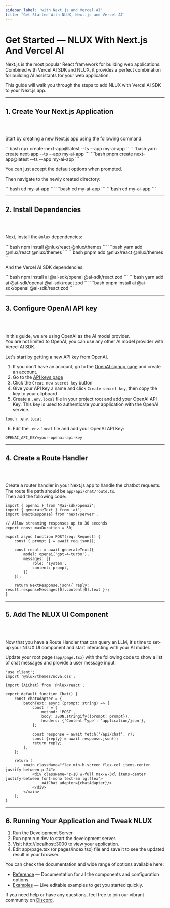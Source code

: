 ```yaml
---
sidebar_label: 'with Next.js and Vercel AI'
title: 'Get Started With NLUX, Next.js and Vercel AI'
---
```



# Get Started ― NLUX With Next.js And Vercel AI

Next.js is the most popular React framework for building web applications. Combined with Vercel AI SDK and NLUX, it
provides a perfect combination for building AI  assistants for your web application.

This guide will walk you through the steps to add NLUX with Vercel AI SDK to your Next.js app.

---

## 1. Create Your Next.js Application
<br />
<br />

Start by creating a new Next.js app using the following command:

<Tabs groupId="package" queryString>
    <TabItem value="npm" label="NPM">
        ```bash
        npx create-next-app@latest --ts --app my-ai-app
        ```
    </TabItem>
    <TabItem value="yarn" label="Yarn">
        ```bash
        yarn create next-app --ts --app my-ai-app
        ```
    </TabItem>
    <TabItem value="pnpm" label="PNPM">
        ```bash
        pnpm create next-app@latest --ts --app my-ai-app
        ```
    </TabItem>
</Tabs>

You can just accept the default options when prompted.

Then navigate to the newly created directory:

<Tabs groupId="package" queryString>
    <TabItem value="npm" label="NPM">
        ```bash
        cd my-ai-app
        ```
    </TabItem>
    <TabItem value="yarn" label="Yarn">
        ```bash
        cd my-ai-app
        ```
    </TabItem>
    <TabItem value="pnpm" label="PNPM">
        ```bash
        cd my-ai-app
        ```
    </TabItem>
</Tabs>

---

## 2. Install Dependencies
<br />
<br />

Next, install the `@nlux` dependencies:

<Tabs groupId="package" queryString>
    <TabItem value="npm" label="NPM">
        ```bash
        npm install @nlux/react @nlux/themes
        ```
    </TabItem>
    <TabItem value="yarn" label="Yarn">
        ```bash
        yarn add @nlux/react @nlux/themes
        ```
    </TabItem>
    <TabItem value="pnpm" label="PNPM">
        ```bash
        pnpm add @nlux/react @nlux/themes
        ```
    </TabItem>
</Tabs>

And the Vercel AI SDK dependencies:

<Tabs groupId="package" queryString>
    <TabItem value="npm" label="NPM">
        ```bash
        npm install ai @ai-sdk/openai @ai-sdk/react zod
        ```
    </TabItem>
    <TabItem value="yarn" label="Yarn">
        ```bash
        yarn add ai @ai-sdk/openai @ai-sdk/react zod
        ```
    </TabItem>
    <TabItem value="pnpm" label="PNPM">
        ```bash
        pnpm install ai @ai-sdk/openai @ai-sdk/react zod
        ```
    </TabItem>
</Tabs>

---

## 3. Configure OpenAI API key
<br />
<br />

In this guide, we are using OpenAI as the AI model provider.<br />
You are not limited to OpenAI, you can use any other AI model provider with Vercel AI SDK.

Let's start by getting a new API key from OpenAI.

1. If you don't have an account, go to the <a href="https://platform.openai.com/signup" target="_blank">OpenAI signup page</a> and create an account.
2. Go to the <a href="https://platform.openai.com/api-keys" target="_blank">API keys page</a>
3. Click the `Creat new secret key` button
4. Give your API key a name and click `Create secret key`, then copy the key to your clipboard
5. Create a `.env.local` file in your project root and add your OpenAI API Key. This key is used to authenticate
your application with the OpenAI service.

```
touch .env.local
```

6. Edit the `.env.local` file and add your OpenAI API Key:

```
OPENAI_API_KEY=your-openai-api-key
```

---

## 4. Create a Route Handler
<br />
<br />

Create a router handler in your Next.js app to handle the chatbot requests.<br />
The route file path should be `app/api/chat/route.ts`.<br />
Then add the following code:

```tsx
import { openai } from '@ai-sdk/openai';
import { generateText } from 'ai';
import {NextResponse} from 'next/server';

// Allow streaming responses up to 30 seconds
export const maxDuration = 30;

export async function POST(req: Request) {
    const { prompt } = await req.json();

    const result = await generateText({
        model: openai('gpt-4-turbo'),
        messages: [{
            role: 'system',
            content: prompt,
        }]
    });

    return NextResponse.json({ reply: result.responseMessages[0].content[0].text });
}
```

---

## 5. Add The NLUX UI Component
<br />
<br />

Now that you have a Route Handler that can query an LLM, it's time to set-up your NLUX UI component and
start interacting with your AI model.

Update your root page (`app/page.tsx`) with the following code to show a list of chat messages
and provide a user message input:

```tsx
'use client';
import '@nlux/themes/nova.css';

import {AiChat} from '@nlux/react';

export default function Chat() {
    const chatAdapter = {
        batchText: async (prompt: string) => {
            const r = {
                method: 'POST',
                body: JSON.stringify({prompt: prompt}),
                headers: {'Content-Type': 'application/json'},
            };

            const response = await fetch('/api/chat', r);
            const {reply} = await response.json();
            return reply;
        },
    };

    return (
        <main className="flex min-h-screen flex-col items-center justify-between p-24">
            <div className="z-10 w-full max-w-3xl items-center justify-between font-mono text-sm lg:flex">
                <AiChat adapter={chatAdapter}/>
            </div>
        </main>
    );
}
```

---

## 6. Running Your Application and Tweak NLUX

1. Run the Development Server
2. Run npm run dev to start the development server.
3. Visit http://localhost:3000 to view your application.
4. Edit app/page.tsx (or pages/index.tsx) file and save it to see the updated result in your browser.

You can check the documentation and wide range of options available here:

* [Reference](https://docs.nlkit.com/nlux/reference/overview) — Documentation for all the components and configuration options.
* [Examples](https://docs.nlkit.com/nlux/examples) — Live editable examples to get you started quickly.

If you need help or have any questions, feel free to join our vibrant community on [Discord](https://discord.gg/SRwDmZghNB).
